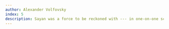 ```yaml
---
author: Alexander Volfovsky
index: 5
description: Sayan was a force to be reckoned with --- in one-on-one scientific discussions, in public seminars and in the kitchen, he was always trying to make us better. He was an incredibly gifted scientist and an even better friend. He will be deeply missed.
---
```

